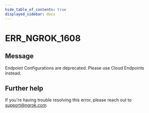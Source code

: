 ```yaml
---
hide_table_of_contents: true
displayed_sidebar: docs
---
```



# ERR_NGROK_1608

## Message

Endpoint Configurations are deprecated. Please use Cloud Endpoints instead.

<ErrorDetails error="err_ngrok_1608" />

## Further help

If you're having trouble resolving this error, please reach out to [support@ngrok.com](mailto:support@ngrok.com?subject=Help%20with%20ERR_NGROK_1608).
